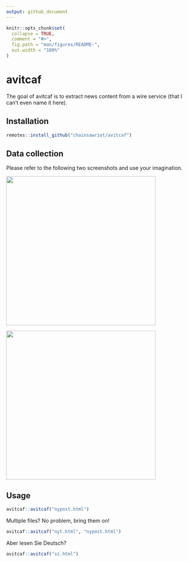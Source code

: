 ```yaml
---
output: github_document
---
```


<!-- README.md is generated from README.Rmd. Please edit that file -->

```r
knitr::opts_chunk$set(
  collapse = TRUE,
  comment = "#>",
  fig.path = "man/figures/README-",
  out.width = "100%"
)
```

# avitcaf

<!-- badges: start -->
<!-- badges: end -->

The goal of avitcaf is to extract news content from a wire service (that I can't even name it here).

## Installation

``` r
remotes::install_github("chainsawriot/avitcaf")
```

## Data collection

Please refer to the following two screenshots and use your imagination.

<img src="man/figures/save1.png" align="center" height="400" />

<img src="man/figures/save2.png" align="center" height="400" />

## Usage

```r
avitcaf::avitcaf("nypost.html")
```

Multiple files? No problem, bring them on!

```r
avitcaf::avitcaf("nyt.html", "nypost.html")
```

Aber lesen Sie Deutsch?

```r
avitcaf::avitcaf("sz.html")
```
